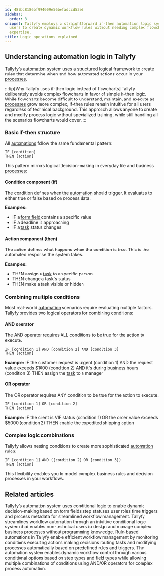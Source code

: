```yaml
---
id: 487bc8186bf994609e56befadccd53e3
sidebar:
  order: 3
snippet: Tallyfy employs a straightforward if-then automation logic system that enables
  users to create dynamic workflow rules without needing complex flowcharts or technical
  expertise.
title: Logic operations explained
---
```


## Understanding automation logic in Tallyfy

Tallyfy's [automation](/products/pro/documenting/templates/automations/) system uses a structured logical framework to create rules that determine when and how automated actions occur in your [processes](/products/pro/tracking-and-tasks/processes/).

:::tip[Why Tallyfy uses if-then logic instead of flowcharts]
Tallyfy deliberately avoids complex flowcharts in favor of simple if-then logic. While flowcharts become difficult to understand, maintain, and execute as [processes](/products/pro/tracking-and-tasks/processes/) grow more complex, if-then rules remain intuitive for all users regardless of technical background. This approach allows anyone to create and modify process logic without specialized training, while still handling all the scenarios flowcharts would cover.
:::

### Basic if-then structure

All [automations](/products/pro/documenting/templates/automations/) follow the same fundamental pattern:

```
IF [condition]
THEN [action]
```

This pattern mirrors logical decision-making in everyday life and business [processes](/products/pro/tracking-and-tasks/processes/):

#### Condition component (if)
The condition defines when the [automation](/products/pro/documenting/templates/automations/) should trigger. It evaluates to either true or false based on process data.

**Examples:**
- IF a [form field](/products/pro/tracking-and-tasks/tasks/what-are-form-fields-in-tallyfy/) contains a specific value
- IF a deadline is approaching
- IF a [task](/products/pro/tracking-and-tasks/tasks/) status changes

#### Action component (then)
The action defines what happens when the condition is true. This is the automated response the system takes.

**Examples:**
- THEN assign a [task](/products/pro/tracking-and-tasks/tasks/) to a specific person
- THEN change a task's status
- THEN make a task visible or hidden

### Combining multiple conditions

Most real-world [automation](/products/pro/documenting/templates/automations/) scenarios require evaluating multiple factors. Tallyfy provides two logical operators for combining conditions:

#### AND operator
The AND operator requires ALL conditions to be true for the action to execute.

```
IF [condition 1] AND [condition 2] AND [condition 3]
THEN [action]
```

**Example:**
IF the customer request is urgent (condition 1)
AND the request value exceeds $1000 (condition 2)
AND it's during business hours (condition 3)
THEN assign the [task](/products/pro/tracking-and-tasks/tasks/) to a manager

#### OR operator
The OR operator requires ANY condition to be true for the action to execute.

```
IF [condition 1] OR [condition 2]
THEN [action]
```

**Example:**
IF the client is VIP status (condition 1)
OR the order value exceeds $5000 (condition 2)
THEN enable the expedited shipping option

### Complex logic combinations

Tallyfy allows nesting conditions to create more sophisticated [automation](/products/pro/documenting/templates/automations/) rules:

```
IF [condition 1] AND ([condition 2] OR [condition 3])
THEN [action]
```

This flexibility enables you to model complex business rules and decision processes in your workflows.


## Related articles
<CardGrid>
<LinkTitleCard header="<b>Automations > Conditionals</b>" href="/products/pro/documenting/templates/automations/conditionals/" > Tallyfy's automation system uses conditional logic to enable dynamic decision-making based on form fields step statuses user roles time triggers and process metadata for streamlined workflow management. </LinkTitleCard>
<LinkTitleCard header="<b>Features > If-this-then-that</b>" href="/products/pro/tutorials/features/if-this-then-that/" > Tallyfy streamlines workflow automation through an intuitive conditional logic system that enables non-technical users to design and manage complex business processes without programming knowledge. </LinkTitleCard>
<LinkTitleCard header="<b>Templates > Automations</b>" href="/products/pro/documenting/templates/automations/" > Rule-based automations in Tallyfy enable efficient workflow management by monitoring conditions executing actions making decisions routing tasks and modifying processes automatically based on predefined rules and triggers. </LinkTitleCard>
<LinkTitleCard header="<b>Conditionals > Conditionals (IF) explained</b>" href="/products/pro/documenting/templates/automations/conditionals/conditionals-explained/" > The automation system enables dynamic workflow control through various conditional options based on step types and field types while allowing multiple combinations of conditions using AND/OR operators for complex process automation. </LinkTitleCard>
</CardGrid>